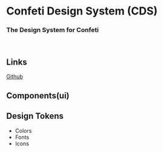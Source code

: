 
<Meta title="Introduction" />

# Confeti Design System (CDS)

### The Design System for Confeti

<br />

## Links

[Github](https://github.com/SOPT-all/35-APPJAM-WEB-CONFETI)

## Components(ui)

## Design Tokens

- Colors
- Fonts
- Icons
